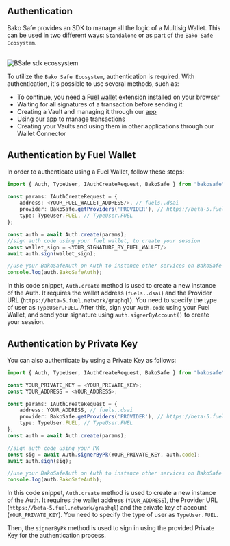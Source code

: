 

## Authentication

Bako Safe provides an SDK to manage all the logic of a Multisig Wallet. This can be used in two different
ways: `Standalone` or as part of the `Bako Safe Ecosystem`.


<br />
<Image src="/images/BAKO_SDK_FLUXOGRAM.png" alt="BSafe sdk ecossystem" width={930} height={500} />

To utilize the `Bako Safe Ecosystem`, authentication is required. With authentication, it's possible to use several methods, such as:
- To continue, you need a [Fuel wallet](https://chromewebstore.google.com/detail/fuel-wallet/dldjpboieedgcmpkchcjcbijingjcgok) extension installed on your browser
- Waiting for all signatures of a transaction before sending it
- Creating a Vault and managing it through our [app](https://safe.bako.global/)
- Using our [app](https://safe.bako.global/) to manage transactions
- Creating your Vaults and using them in other applications through our Wallet Connector


## Authentication by Fuel Wallet
In order to authenticate using a Fuel Wallet, follow these steps:

```ts
import { Auth, TypeUser, IAuthCreateRequest, BakoSafe } from "bakosafe"

const params: IAuthCreateRequest = {
    address: <YOUR_FUEL_WALLET_ADDRESS/>, // fuels..dsai
    provider: BakoSafe.getProviders('PROVIDER'), // https://beta-5.fuel.network/graphql for example
    type: TypeUser.FUEL, // TypeUser.FUEL
};

const auth = await Auth.create(params);
//sign auth code using your fuel wallet, to create your session
const wallet_sign = <YOUR_SIGNATURE_BY_FUEL_WALLET/>
await auth.sign(wallet_sign);

//use your BakoSafeAuth on Auth to instance other services on BakoSafe
console.log(auth.BakoSafeAuth);

```

In this code snippet, `Auth.create` method is used to create a new instance of the Auth.
It requires the wallet address (`fuels..dsai`) and the Provider URL (`https://beta-5.fuel.network/graphql`).
You need to specify the type of user as `TypeUser.FUEL`.
After this, sign your `Auth.code` using your Fuel Wallet, and send your signature using `auth.signerByAccount()` to create your session.

## Authentication by Private Key
You can also authenticate by using a Private Key as follows:
```ts
import { Auth, TypeUser, IAuthCreateRequest, BakoSafe } from "bakosafe"

const YOUR_PRIVATE_KEY = <YOUR_PRIVATE_KEY>;
const YOUR_ADDRESS = <YOUR_ADDRESS>;

const params: IAuthCreateRequest = {
    address: YOUR_ADDRESS, // fuels..dsai
    provider: BakoSafe.getProviders('PROVIDER'), // https://beta-5.fuel.network/graphql for example
    type: TypeUser.FUEL, // TypeUser.FUEL
};
const auth = await Auth.create(params);

//sign auth code using your PK
const sig = await Auth.signerByPk(YOUR_PRIVATE_KEY, auth.code);
await auth.sign(sig);

//use your BakoSafeAuth on Auth to instance other services on BakoSafe
console.log(auth.BakoSafeAuth);
```

In this code snippet, `Auth.create` method is used to create a new instance of the Auth.
It requires the wallet address (`YOUR_ADDRESS`), the Provider URL (`https://beta-5.fuel.network/graphql`) and the private key of account (`YOUR_PRIVATE_KEY`).
You need to specify the type of user as `TypeUser.FUEL`.

Then, the `signerByPk` method is used to sign in using the provided Private Key for the
authentication process.
